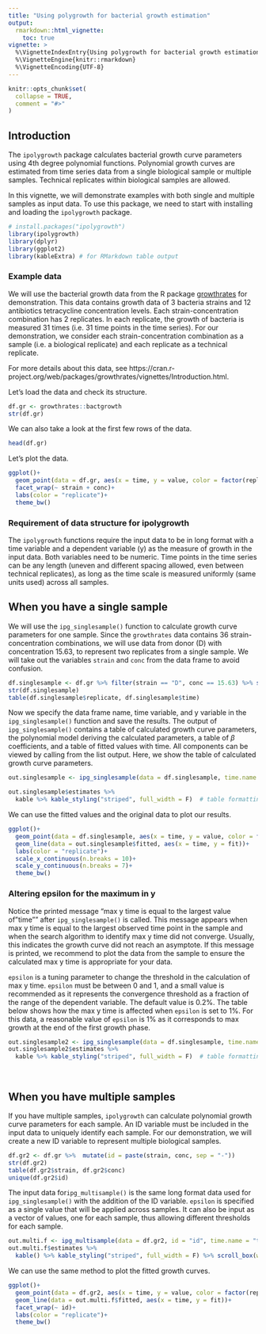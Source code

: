 ```yaml
---
title: "Using polygrowth for bacterial growth estimation"
output: 
  rmarkdown::html_vignette:
    toc: true
vignette: >
  %\VignetteIndexEntry{Using polygrowth for bacterial growth estimation}
  %\VignetteEngine{knitr::rmarkdown}
  %\VignetteEncoding{UTF-8}
---
```


```r
knitr::opts_chunk$set(
  collapse = TRUE,
  comment = "#>"
)
```



## Introduction

The `ipolygrowth` package calculates bacterial growth curve parameters using 4th degree polynomial functions. Polynomial growth curves are estimated from time series data from a single biological sample or multiple samples. Technical replicates within biological samples are allowed.    

In this vignette, we will demonstrate examples with both single and multiple samples as input data. To use this package, we need to start with installing and loading the `ipolygrowth` package.  

```r
# install.packages("ipolygrowth")
library(ipolygrowth)
library(dplyr)
library(ggplot2)
library(kableExtra) # for RMarkdown table output
```


### Example data

We will use the bacterial growth data from the R package [growthrates](https://CRAN.R-project.org/package=growthrates) for demonstration. This data contains growth data of 3 bacteria strains and 12 antibiotics tetracycline concentration levels. Each strain-concentration combination has 2 replicates. In each replicate, the growth of bacteria is measured 31 times (i.e. 31 time points in the time series). For our demonstration, we consider each strain-concentration combination as a sample (i.e. a biological replicate) and each replicate as a technical replicate.  

For more details about this data, see https://cran.r-project.org/web/packages/growthrates/vignettes/Introduction.html.  

Let's load the data and check its structure.  

```r
df.gr <- growthrates::bactgrowth
str(df.gr)
```

We can also take a look at the first few rows of the data. 

```r
head(df.gr)
```

Let's plot the data. 

```r
ggplot()+
  geom_point(data = df.gr, aes(x = time, y = value, color = factor(replicate)))+
  facet_wrap(~ strain + conc)+
  labs(color = "replicate")+
  theme_bw()
```


### Requirement of data structure for ipolygrowth

The `ipolygrowth` functions require the input data to be in long format with a time variable and a dependent variable (y) as the measure of growth in the input data. Both variables need to be numeric. Time points in the time series can be any length (uneven and different spacing allowed, even between technical replicates), as long as the time scale is measured uniformly (same units used) across all samples.  


## When you have a single sample

We will use the `ipg_singlesample()` function to calculate growth curve parameters for one sample. Since the `growthrates` data contains 36 strain-concentration combinations, we will use data from donor (D) with concentration 15.63, to represent two replicates from a single sample. We will take out the variables `strain` and `conc` from the data frame to avoid confusion.  

```r
df.singlesample <- df.gr %>% filter(strain == "D", conc == 15.63) %>% select(-strain, -conc)
str(df.singlesample)
table(df.singlesample$replicate, df.singlesample$time)
```

Now we specify the data frame name, time variable, and y variable in the `ipg_singlesample()` function and save the results. The output of `ipg_singlesample()` contains a table of calculated growth curve parameters, the polynomial model deriving the calculated parameters, a table of $\beta$ coefficients, and a table of fitted values with time. All components can be viewed by calling from the list output. Here, we show the table of calculated growth curve parameters.  

```r
out.singlesample <- ipg_singlesample(data = df.singlesample, time.name = "time", y.name = "value")

out.singlesample$estimates %>%
  kable %>% kable_styling("striped", full_width = F)  # table formatting for rmarkdown
```

\newline  

We can use the fitted values and the original data to plot our results.  

```r
ggplot()+
  geom_point(data = df.singlesample, aes(x = time, y = value, color = factor(replicate)))+ 
  geom_line(data = out.singlesample$fitted, aes(x = time, y = fit))+ 
  labs(color = "replicate")+
  scale_x_continuous(n.breaks = 10)+
  scale_y_continuous(n.breaks = 7)+
  theme_bw()
```


### Altering epsilon for the maximum in y

Notice the printed message "max y time is equal to the largest value of "time"" after `ipg_singlesample()` is called. This message appears when max y time is equal to the largest observed time point in the sample and when the search algorithm to identify max y time did not converge.  Usually, this indicates the growth curve did not reach an asymptote. If this message is printed, we recommend to plot the data from the sample to ensure the calculated max y time is appropriate for your data. 

`epsilon` is a tuning parameter to change the threshold in the calculation of max y time. `epsilon` must be between 0 and 1, and a small value is recommended as it represents the convergence threshold as a fraction of the range of the dependent variable. The default value is 0.2%. The table below shows how the max y time is affected when `epsilon` is set to 1%. For this data, a reasonable value of `epsilon` is 1% as it corresponds to max growth at the end of the first growth phase.   

```r
out.singlesample2 <- ipg_singlesample(data = df.singlesample, time.name = "time", y.name = "value", epsilon = 1/100)
out.singlesample2$estimates %>%
  kable %>% kable_styling("striped", full_width = F)  # table formatting for rmarkdown
```

<br>  


## When you have multiple samples  

If you have multiple samples, `ipolygrowth` can calculate polynomial growth curve parameters for each sample. An ID variable must be included in the input data to uniquely identify each sample.  For our demonstration, we will create a new ID variable to represent multiple biological samples.  

```r
df.gr2 <- df.gr %>%  mutate(id = paste(strain, conc, sep = "-"))
str(df.gr2)
table(df.gr2$strain, df.gr2$conc)
unique(df.gr2$id)
```

The input data for`ipg_multisample()` is the same long format data used for `ipg_singlesample()` with the addition of the ID variable.  `epsilon` is specified as a single value that will be applied across samples. It can also be input as a vector of values, one for each sample, thus allowing different thresholds for each sample.

```r
out.multi.f <- ipg_multisample(data = df.gr2, id = "id", time.name = "time", y.name = "value", epsilon = 0.2/100)
out.multi.f$estimates %>%
  kable() %>% kable_styling("striped", full_width = F) %>% scroll_box(width = "800px", height = "300px")  # table formatting for rmarkdown
```

We can use the same method to plot the fitted growth curves.  

```r
ggplot()+
  geom_point(data = df.gr2, aes(x = time, y = value, color = factor(replicate)))+ 
  geom_line(data = out.multi.f$fitted, aes(x = time, y = fit))+ 
  facet_wrap(~ id)+
  labs(color = "replicate")+
  theme_bw()
```


